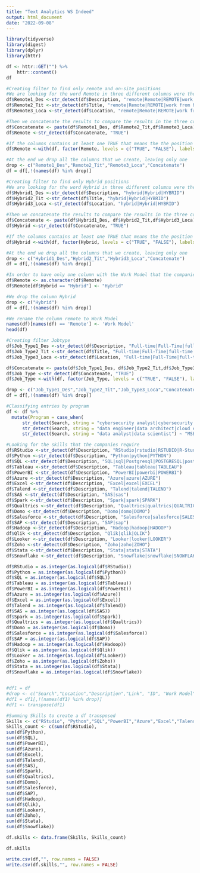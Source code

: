 ```yaml
---
title: "Text Analytics WS Indeed"
output: html_document
date: "2022-09-08"
---
```


```r
library(tidyverse)
library(digest)
library(dplyr)
library(httr)
```

```r
df <- httr::GET("") %>% 
    httr::content()
df
```

```r
#Creating filter to find only remote and on-site positions
#We are looking for the word Remote in three different columns were the company may publish this information, 1- Description, 2- Title and 3- Location
df$Remote1_Des <-str_detect(df$Description, "remote|Remote|REMOTE|work from home|WORK FROM HOME|work from anywhere")
df$Remote2_Tit <-str_detect(df$Title, "remote|Remote|REMOTE|work from home|WORK FROM HOME|work from anywhere")
df$Remote3_Loca <-str_detect(df$Location, "remote|Remote|REMOTE|work from home|WORK FROM HOME|work from anywhere")

#Then we concatenate the results to compare the results in the three columns in a new column call Concatenate
df$Concatenate <- paste(df$Remote1_Des, df$Remote2_Tit,df$Remote3_Loca)
df$Remote <-str_detect(df$Concatenate, "TRUE")

#If the columns contains at least one TRUE that means the the position is remote, then the rest position will be on-site be default
df$Remote <-with(df, factor(Remote, levels = c("TRUE", "FALSE"), labels = c("Remote", "On-site")))

#At the end we drop all the columns that we create, leaving only one
drop <- c("Remote1_Des","Remote2_Tit","Remote3_Loca","Concatenate")
df = df[,!(names(df) %in% drop)]

```

```r
#Creating filter to find only Hybrid positions
#We are looking for the word Hybrid in three different columns were the company may publish this information, 1- Description, 2- Title and 3- Location
df$Hybrid1_Des <-str_detect(df$Description, "hybrid|Hybrid|HYBRID")
df$Hybrid2_Tit <-str_detect(df$Title, "hybrid|Hybrid|HYBRID")
df$Hybrid3_Loca <-str_detect(df$Location, "hybrid|Hybrid|HYBRID")

#Then we concatenate the results to compare the results in the three columns in a new column call Concatenate
df$Concatenate <- paste(df$Hybrid1_Des, df$Hybrid2_Tit,df$Hybrid3_Loca)
df$Hybrid <-str_detect(df$Concatenate, "TRUE")

#If the columns contains at least one TRUE that means the the position is Hybrid, then the rest positions will be false be default
df$Hybrid <-with(df, factor(Hybrid, levels = c("TRUE", "FALSE"), labels = c("Hybrid", "False")))

#At the end we drop all the columns that we create, leaving only one
drop <- c("Hybrid1_Des","Hybrid2_Tit","Hybrid3_Loca","Concatenate")
df = df[,!(names(df) %in% drop)]
```

```r
#In order to have only one column with the Work Model that the companies offer we are going to add the Hybrid positions into the column Remote
df$Remote <- as.character(df$Remote)
df$Remote[df$Hybrid == "Hybrid"] <- "Hybrid"

#We drop the column Hybrid
drop <- c("Hybrid")
df = df[,!(names(df) %in% drop)]

#We rename the column remote to Work Model
names(df)[names(df) == 'Remote'] <- 'Work Model'
head(df)
```

```r
#Creating filter Jobtype
df$Job_Type1_Des <-str_detect(df$Description, "Full-time|Full-Time|full-time|FULL-TIME|Fulltime|fulltime|FULLTIME")
df$Job_Type2_Tit <-str_detect(df$Title, "Full-time|Full-Time|full-time|FULL-TIME|Fulltime|fulltime|FULLTIME")
df$Job_Type3_Loca <-str_detect(df$Location, "Full-time|Full-Time|full-time|FULL-TIME|Fulltime|fulltime|FULLTIME")

df$Concatenate <- paste(df$Job_Type1_Des, df$Job_Type2_Tit,df$Job_Type3_Loca)
df$Job_Type <-str_detect(df$Concatenate, "TRUE")
df$Job_Type <-with(df, factor(Job_Type, levels = c("TRUE", "FALSE"), labels = c("Full-time", "Part-time")))

drop <- c("Job_Type1_Des","Job_Type2_Tit","Job_Type3_Loca","Concatenate")
df = df[,!(names(df) %in% drop)]
```

```r
#Classifying entries by program
df <- df %>%
  mutate(Program = case_when(
      str_detect(Search, string = "cybersecurity analyst|cybersecurity manager|cybersecurity consultant|chief information security officer|director of security|security systems engineer|security analyst|security manager|security auditor|security architect|security consultant|information security analyst|network security engineer|information security manager|security compliance analyst|penetration tester|vulnerability assessment analyst") ~ "MSCM",
      str_detect(Search, string = "data engineer|data architect|cloud engineer|data warehouse analyst|data warehouse engineer|data warehouse architect|business intelligence analyst|database administrator|data integration engineer") ~ "MSIS",
      str_detect(Search, string = "data analyst|data scientist") ~ "MSBA"))
```

```r
#Looking for the skills that the companies require
df$RStudio <-str_detect(df$Description, "RStudio|rstudio|RSTUDIO|R-Studio|r-studio|R-STUDIO|R Studio|r studio|R STUDIO")
df$Python <-str_detect(df$Description, "Python|python|PYTHON")
df$SQL <-str_detect(df$Description, "SQL|sql|Postgresql|POSTGRESQL|postgresql|MySQL|mysql|MYSQL")
df$Tableau <-str_detect(df$Description, "Tableau|tableau|TABLEAU")
df$PowerBI <-str_detect(df$Description, "PowerBI|powerbi|POWERBI")
df$Azure <-str_detect(df$Description, "Azure|azure|AZURE")
df$Excel <-str_detect(df$Description, "Excel|excel|EXCEL")
df$Talend <-str_detect(df$Description, "Talend|talend|TALEND")
df$SAS <-str_detect(df$Description, "SAS|sas")
df$Spark <-str_detect(df$Description, "Spark|spark|SPARK")
df$Qualtrics <-str_detect(df$Description, "Qualtrics|qualtrics|QUALTRICS")
df$Domo <-str_detect(df$Description, "Domo|domo|DOMO")
df$Salesforce <-str_detect(df$Description, "Salesforce|salesforce|SALESFORCE")
df$SAP <-str_detect(df$Description, "SAP|sap")
df$Hadoop <-str_detect(df$Description, "Hadoop|hadoop|HADOOP")
df$Qlik <-str_detect(df$Description, "Qlik|qlik|QLIK")
df$Looker <-str_detect(df$Description, "Looker|looker|LOOKER")
df$Zoho <-str_detect(df$Description, "Zoho|zoho|ZOHO")
df$Stata <-str_detect(df$Description, "Stata|stata|STATA")
df$Snowflake <-str_detect(df$Description, "Snowflake|snowflake|SNOWFLAKE")

df$RStudio = as.integer(as.logical(df$RStudio))
df$Python = as.integer(as.logical(df$Python))
df$SQL = as.integer(as.logical(df$SQL))
df$Tableau = as.integer(as.logical(df$Tableau))
df$PowerBI = as.integer(as.logical(df$PowerBI))
df$Azure = as.integer(as.logical(df$Azure))
df$Excel = as.integer(as.logical(df$Excel))
df$Talend = as.integer(as.logical(df$Talend))
df$SAS = as.integer(as.logical(df$SAS))
df$Spark = as.integer(as.logical(df$Spark))
df$Qualtrics = as.integer(as.logical(df$Qualtrics))
df$Domo = as.integer(as.logical(df$Domo))
df$Salesforce = as.integer(as.logical(df$Salesforce))
df$SAP = as.integer(as.logical(df$SAP))
df$Hadoop = as.integer(as.logical(df$Hadoop))
df$Qlik = as.integer(as.logical(df$Qlik))
df$Looker = as.integer(as.logical(df$Looker))
df$Zoho = as.integer(as.logical(df$Zoho))
df$Stata = as.integer(as.logical(df$Stata))
df$Snowflake = as.integer(as.logical(df$Snowflake))


#df1 = df
#drop <- c("Search","Location","Description","Link", "ID", "Work Model", "Job_Type")
#df1 = df1[,!(names(df1) %in% drop)]
#df1 <- transpose(df1)
```



```r
#Summing Skills to create a df transposed
Skills <- c("RStudio", "Python","SQL","PowerBI","Azure","Excel","Talend","SAS","Spark","Qualtrics","Domo","Salesforce","SAP","Hadoop","Qlik","Looker","Zoho","Stata","Snowflake")
Skills_count <- c(sum(df$RStudio),
sum(df$Python),
sum(df$SQL),
sum(df$PowerBI),
sum(df$Azure),
sum(df$Excel),
sum(df$Talend),
sum(df$SAS),
sum(df$Spark),
sum(df$Qualtrics),
sum(df$Domo),
sum(df$Salesforce),
sum(df$SAP),
sum(df$Hadoop),
sum(df$Qlik),
sum(df$Looker),
sum(df$Zoho),
sum(df$Stata),
sum(df$Snowflake))

df.skills <- data.frame(Skills, Skills_count)

df.skills
```

```r
write.csv(df,"", row.names = FALSE)
write.csv(df.skills,"", row.names = FALSE)
```

